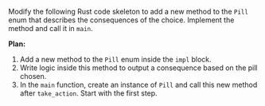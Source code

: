Modify the following Rust code skeleton to add a new method to the `Pill` enum that describes the consequences of the choice. Implement the method and call it in `main`.



**Plan:**
1. Add a new method to the `Pill` enum inside the `impl` block.
2. Write logic inside this method to output a consequence based on the pill chosen.
3. In the `main` function, create an instance of `Pill` and call this new method after `take_action`. Start with the first step.